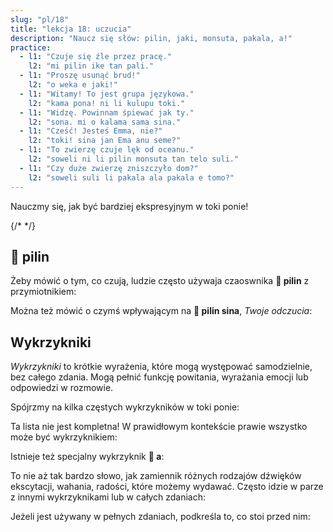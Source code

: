 ```yaml
---
slug: "pl/18"
title: "lekcja 18: uczucia"
description: "Naucz się słów: pilin, jaki, monsuta, pakala, a!"
practice:
  - l1: "Czuje się źle przez pracę."
    l2: "mi pilin ike tan pali."
  - l1: "Proszę usunąć brud!"
    l2: "o weka e jaki!"
  - l1: "Witamy! To jest grupa językowa."
    l2: "kama pona! ni li kulupu toki."
  - l1: "Widzę. Powinnam śpiewać jak ty."
    l2: "sona. mi o kalama sama sina."
  - l1: "Cześć! Jesteś Emma, nie?"
    l2: "toki! sina jan Ema anu seme?"
  - l1: "To zwierzę czuje lęk od oceanu."
    l2: "soweli ni li pilin monsuta tan telo suli."
  - l1: "Czy duże zwierzę zniszczyło dom?"
    l2: "soweli suli li pakala ala pakala e tomo?"
---
```



Nauczmy się, jak być bardziej ekspresyjnym w toki ponie!

<List>
  <Word sl="pilin" m="czuć, doświadczyć; serce" />
  <Word sl="jaki" m="brudny, obrzydliwy, zgniły" />
  <Word sl="monsuta" m="coś strasznego, lęk" />
  <Word sl="pakala" m="niszczyć, ranić" />
  {/* <Word sl="taso" m="ale, tylko" />*/}
</List>

## 󱥎 pilin

Żeby mówić o tym, co czują, ludzie często używaja czaoswnika **󱥎 pilin** z przymiotnikiem:

<List>
  <Word sl="pilin pona" m="czuć się dobrze" />
  <Word sl="pilin wawa" m="czuć się silny" />
  <Sentence sl="mi pilin nasa." m="Czuję się dziwnie." />
  <Sentence sl="sina pilin seme?" m="Jak się czujesz?" />
  <Sentence sl="mi pilin monsuta tan soweli." m="Boję się zwierząt." />
</List>

Można też mówić o czymś wpływającym na **󱥎 pilin sina**, *Twoje odczucia*:

<List>
  <Sentence sl="sina pona e pilin mi." m="Polepszasz mi nastrój." />
  <Sentence sl="kon li jaki tawa pilin." m="Czuję, że powietrze cuchnie." />
</List>

## Wykrzykniki

*Wykrzykniki* to krótkie wyrażenia, które mogą występować samodzielnie, bez całego zdania. Mogą pełnić funkcję powitania, wyrażania emocji lub odpowiedzi w rozmowie.

Spójrzmy na kilka częstych wykrzykników w toki ponie:

<List>
  <Word sl="toki!" m="Cześć! Pogadajmy!" />
  <Word sl="pona!" m="Dobrze." />
  <Word sl="sona." m="Widzę. Rozumiem. Zrozumiano." />
  <Word sl="wawa!" m="Niesamowite! Świetnie!" />
  <Word sl="lon." m="To prawda." />
  <Word sl="kama pona!" m="Witamy!" />
</List>

Ta lista nie jest kompletna! W prawidłowym kontekście prawie wszystko może być wykrzyknikiem:

<List>
  <Word sl="pipi!" m="(A!) Robak!" />
</List>

Istnieje też specjalny wykrzyknik **󱤀 a**:

<List>
  <Word sl="a" m="ach, ech, och" />
</List>

To nie aż tak bardzo słowo, jak zamiennik różnych rodzajów dźwięków ekscytacji, wahania, radości, które możemy wydawać. Często idzie w parze z innymi wykrzyknikami lub w całych zdaniach:

<List>
    <Word sl="suwi a!" m="Jak słodkie!" />
    <Word sl="a, ken." m="A, może." />
    <Word sp="󱤀&zwnj;󱤀&zwnj;󱤀" sl="a a a!" m="hahaha!" />
</List>

Jeżeli jest używany w pełnych zdaniach, podkreśla to, co stoi przed nim:

<List>
    <Sentence sl="mi sona ala a e ni!" m="<strong>Nie</strong> wiedziałem tego!" />
</List>

<Practice exercises={frontmatter.practice} client:load />
